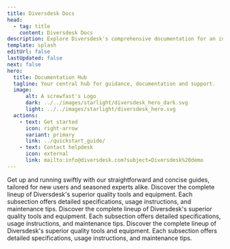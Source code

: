 ```yaml
---
title: Diversdesk Docs
head:
  - tag: title
    content: Diversdesk Docs
description: Explore Diversdesk's comprehensive documentation for an in-depth look at our software its features. 
template: splash
editUrl: false
lastUpdated: false
next: false
hero:
  title: Documentation Hub
  tagline: Your central hub for guidance, documentation and support.
  image:
      alt: A screwfast's Logo
      dark: ../../images/starlight/diversdesk_hero_dark.svg
      light: ../../images/starlight/diversdesk_hero.svg
  actions:
    - text: Get started
      icon: right-arrow
      variant: primary
      link: ../quickstart_guide/
    - text: Contact helpdesk
      icon: external
      link: mailto:info@diversdesk.com?subject=Diversdesk%20demo
---
```


<CardGrid stagger>

  <Card title="Quick Start Guide" icon="document">
    Get up and running swiftly with our straightforward and concise guides, tailored for new users and seasoned experts alike.
  </Card>

  <Card title="User Manual" icon="seti:eslint">
    Discover the complete lineup of Diversdesk's superior quality tools and equipment. Each subsection offers detailed specifications, usage instructions, and maintenance tips.
  </Card>

   <Card title="Articles" icon="seti:puppet">
    Discover the complete lineup of Diversdesk's superior quality tools and equipment. Each subsection offers detailed specifications, usage instructions, and maintenance tips.
  </Card>

   <Card title="Updates" icon="seti:terraform">
    Discover the complete lineup of Diversdesk's superior quality tools and equipment. Each subsection offers detailed specifications, usage instructions, and maintenance tips.
  </Card>
</CardGrid>
